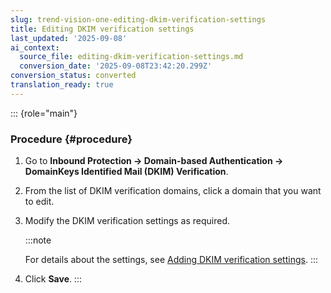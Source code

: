 ```yaml
---
slug: trend-vision-one-editing-dkim-verification-settings
title: Editing DKIM verification settings
last_updated: '2025-09-08'
ai_context:
  source_file: editing-dkim-verification-settings.md
  conversion_date: '2025-09-08T23:42:20.299Z'
conversion_status: converted
translation_ready: true
---
```


::: {role="main"}
### Procedure {#procedure}

1.  Go to **Inbound Protection → Domain-based Authentication → DomainKeys Identified Mail (DKIM) Verification**.

2.  From the list of DKIM verification domains, click a domain that you want to edit.

3.  Modify the DKIM verification settings as required.

    :::note

    For details about the settings, see [Adding DKIM verification settings](adding-dkim-verification-settings.mdx).
    :::

4.  Click **Save**.
:::
